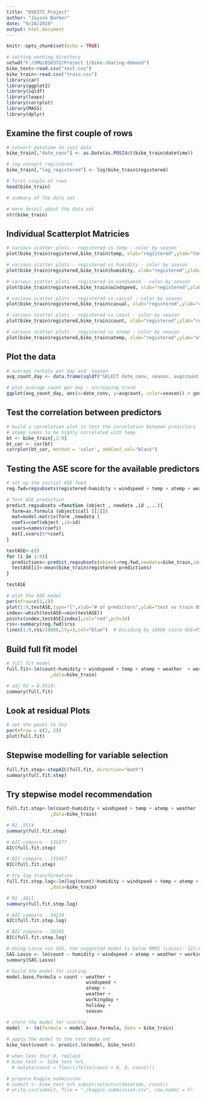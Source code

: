```yaml
---
title: "DS6372_Project"
author: "Jayson Barker"
date: "9/24/2019"
output: html_document
---
```


```r
knitr::opts_chunk$set(echo = TRUE)
```


```r
# setting working directory
setwd("F:/SMU/DS6372/Project 1/bike-sharing-demand")
bike_test<-read.csv("test.csv")
bike_train<-read.csv("train.csv")
library(car)
library(ggplot2)
library(sqldf)
library(leaps)
library(corrplot)
library(MASS)
library(dplyr)

```


## Examine the first couple of rows
```r

# convert datetime to just date
bike_train[,"date_conv"] <- as.Date(as.POSIXct(bike_train$datetime))

# log convert registered
bike_train[,"log_registered"] <- log(bike_train$registered)

# first couple of rows
head(bike_train)

# summary of the data set

# more detail about the data set
str(bike_train)

```


## Individual Scatterplot Matricies
```r

# various scatter plots - registered vs temp - color by season
plot(bike_train$registered,bike_train$temp, xlab="registered",ylab="temp", col = bike_train$season)

# various scatter plots - registered vs humidity - color by season
plot(bike_train$registered,bike_train$humidity, xlab="registered",ylab="humidity", col = bike_train$season)

# various scatter plots - registered vs windspeed - color by season
plot(bike_train$registered,bike_train$windspeed, xlab="registered",ylab="windspeed", col = bike_train$season)

# various scatter plots - registered vs casual - color by season
plot(bike_train$registered,bike_train$casual, xlab="registered",ylab="casual", col = bike_train$season)

# various scatter plots - registered vs count - color by season
plot(bike_train$registered,bike_train$count, xlab="registered",ylab="count", col = bike_train$season)

# various scatter plots - registered vs atemp - color by season
plot(bike_train$registered,bike_train$atemp, xlab="registered",ylab="atemp", col = bike_train$season)

```


## Plot the data
```r

# average rentals per day and  season
avg_count_day <- data.frame(sqldf("SELECT date_conv, season, avg(count) as 'avgcount' FROM bike_train GROUP BY date_conv, season ORDER BY date_conv DESC")) 

# plot average count per day - increasing trend
ggplot(avg_count_day, aes(x=date_conv, y=avgcount, color=season)) + geom_point(data = avg_count_day) + geom_line(data = avg_count_day)+ggtitle("Bikes Rented By Date")

```


## Test the correlation between predictors
```r

# build a correlation plot to test the correlation between predictors
# atemp seems to be highly correlated with temp
bt <- bike_train[,2:9]
bt_cor <- cor(bt)
corrplot(bt_cor, method = 'color', addCoef.col="black")

```


## Testing the ASE score for the available predictors
```r

# set up the initial ASE feed
reg.fwd=regsubsets(registered~humidity + windspeed + temp + atemp + weather  + workingday + holiday + season + casual ,data=bike_train,method="forward",nvmax=9)

# Test ASE prediction
predict.regsubsets =function (object , newdata ,id ,...){
  form=as.formula (object$call [[2]])
  mat=model.matrix(form ,newdata )
  coefi=coef(object ,id=id)
  xvars=names(coefi)
  mat[,xvars]%*%coefi
}

testASE<-c()
for (i in 1:9){
  predictions<-predict.regsubsets(object=reg.fwd,newdata=bike_train,id=i) 
  testASE[i]<-mean(bike_train$registered-predictions)
}

testASE

# plot the ASE model
par(mfrow=c(1,1))
plot(1:9,testASE,type="l",xlab="# of predictors",ylab="test vs train ASE")
index<-which(testASE==min(testASE))
points(index,testASE[index],col="red",pch=10)
rss<-summary(reg.fwd)$rss
lines(1:9,rss/10886,lty=3,col="blue")  # Dividing by 10886 since ASE=RSS/sample size

```

## Build full fit model
```r

# full fit model
full.fit<-lm(count~humidity + windspeed + temp + atemp + weather  + workingday + holiday + season + casual
                ,data=bike_train)

# adj R2 = 0.5514;
summary(full.fit)


```


## Look at residual Plots
```r

# set the panel to 2x2
par(mfrow = c(2, 2))
plot(full.fit)

```

## Stepwise modelling for variable selection
```r
full.fit.step<-stepAIC(full.fit, direction="both")
summary(full.fit.step)
```

## Try stepwise model recommendation
```r

full.fit.step<-lm(count~humidity + windspeed + temp + atemp + weather  + workingday + holiday + season + casual 
                ,data=bike_train)

# R2 .5514
summary(full.fit.step)

# AIC compare - 135377
AIC(full.fit.step)

# BIC compare - 135457
BIC(full.fit.step)

# try log transformation
full.fit.step.log<-lm(log(count)~humidity + windspeed + temp + atemp + weather  + workingday + holiday + season + casual 
                ,data=bike_train)

# R2 .4011
summary(full.fit.step.log)

# AIC compare - 34124
AIC(full.fit.step.log)

# BIC compare - 34205
BIC(full.fit.step.log)

# Using Lasso via SAS, the suggested model is below RMSE (Lasso): 122.6  |  RMSE LM approach: 121.3
SAS.Lasso <- lm(count ~ humidity + windspeed + atemp + weather + workingday + holiday + season ,data=bike_train)
summary(SAS.Lasso)

# build the model for scoring
model.base.formula = count ~ weather + 
                             windspeed + 
                             atemp +
                             weather +
                             workingday + 
                             holiday +
                             season

# store the model for scoring
model  <- lm(formula = model.base.formula, data = bike_train)
                            
# apply the model to the test data set                             
bike_test$count <- predict.lm(model, bike_test)

# when less that 0, replace
# bike_test <- bike_test %>%
  # mutate(count = floor(ifelse(count < 0, 0, count)))

# prepare Kaggle submission  
# submit <- bike_test %>% subset(select=c(datetime, count))
# write.csv(submit, file = "./kaggle_submission.csv", row.names = F)

```


